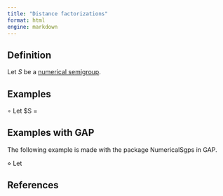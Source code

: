 ```yaml
---
title: "Distance factorizations"
format: html
engine: markdown
---
```



## Definition

Let $S$ be a [numerical semigroup](../Basic-concepts/Numerical-semigroup.qmd).

## Examples

$\circ$ Let $S = \langle

## Examples with GAP

The following example is made with the package NumericalSgps in GAP.

$\diamond$ Let 


## References
